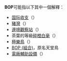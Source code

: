 '''BOP'''可能指以下其中一個解釋：
* [[国际收支|国际收支]]（{{lang|en|Balance of Payments}}）
* [[豬灣|豬灣]]（{{lang|en|Bay of Pigs}}）
* [[邊境觀察站|邊境觀察站]]（{{lang|en|Border Observation Post}}）
* 茶葉的等級[[碎橙白毫|碎橙白毫]]（{{lang|en|Broken Orange Pekoe}}）
* [[極樂鳥|極樂鳥]]（{{lang|en|Bird-of-Paradise}}）
* [[BOP_(組合)|BOP (組合)]]，原名天堂鳥
* [[電廠輔助設備|電廠輔助設備]]（{{lang|en|Balance of plant}}）
{{disambig|cat=三字拉丁字母缩写消歧义}}